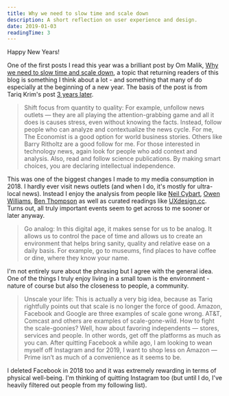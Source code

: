 ```yaml
---
title: Why we need to slow time and scale down
description: A short reflection on user experience and design.
date: 2019-01-03
readingTime: 3
---
```


Happy New Years!

One of the first posts I read this year was a brilliant post by Om Malik, <a href="https://om.co/2019/01/02/why-we-need-to-slow-time-and-scale-down/">Why we need to slow time and scale down</a>, a topic that returning readers of this blog is something I think about a lot - and something that many of do especially at the beginning of a new year. The basis of the post is from Tariq Krim's post <a href="https://medium.com/tariqs-thoughts/3-years-later-2d725b988fee">3 years later</a>.

>Shift focus from quantity to quality: For example, unfollow news outlets — they are all playing the attention-grabbing game and all it does is causes stress, even without knowing the facts. Instead, follow people who can analyze and contextualize the news cycle. For me, The Economist is a good option for world business stories. Others like Barry Ritholtz are a good follow for me. For those interested in technology news, again look for people who add context and analysis. Also, read and follow science publications. By making smart choices, you are declaring intellectual independence.

This was one of the biggest changes I made to my media consumption in 2018. I hardly ever visit news outlets (and when I do, it's mostly for ultra-local news). Instead I enjoy the analysis from people like <a href="https://www.aboveavalon.com">Neil Cybart</a>, <a href="https://char.gd/recharged">Owen Williams</a>, <a href="https://stratechery.com">Ben Thompson</a> as well as curated readings like <a href="https://uxdesign.cc">UXdesign.cc</a>. Turns out, all truly important events seem to get across to me sooner or later anyway.

>Go analog: In this digital age, it makes sense for us to be analog. It allows us to control the pace of time and allows us to create an environment that helps bring sanity, quality and relative ease on a daily basis. For example, go to museums, find places to have coffee or dine, where they know your name.

I'm not entirely sure about the phrasing but I agree with the general idea. One of the things I truly enjoy living in a small town is the environment - nature of course but also the closeness to people, a community.

>Unscale your life: This is actually a very big idea, because as Tariq rightfully points out that scale is no longer the force of good. Amazon, Facebook and Google are three examples of scale gone wrong. AT&T, Comcast and others are examples of scale-gone-wild. How to fight the scale-goonies? Well, how about favoring independents — stores, services and people. In other words, get off the platforms as much as you can. After quitting Facebook a while ago, I am looking to wean myself off Instagram and for 2019, I want to shop less on Amazon — Prime isn’t as much of a convenience as it seems to be.

I deleted Facebook in 2018 too and it was extremely rewarding in terms of physical well-being. I'm thinking of quitting Instagram too (but until I do, I've heavily filtered out people from my following list).